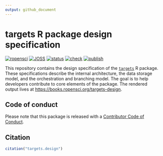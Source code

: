 ```yaml
---
output: github_document
---
```


# targets R package design specification

[![ropensci](https://badges.ropensci.org/401_status.svg)](https://github.com/ropensci/software-review/issues/401)
[![JOSS](https://joss.theoj.org/papers/10.21105/joss.02959/status.svg)](https://doi.org/10.21105/joss.02959)
[![status](https://www.repostatus.org/badges/latest/active.svg)](https://www.repostatus.org/#active)
[![check](https://github.com/ropensci/targets-design/workflows/check/badge.svg)](https://github.com/ropensci/targets-design/actions?query=workflow%3Acheck)
[![publish](https://github.com/ropensci/targets-design/workflows/publish/badge.svg)](https://github.com/ropensci/targets-design/actions?query=workflow%3Apublish)

This repository contains the design specification of the [`targets`](https://github.com/ropensci/targets) R package. These specifications describe the internal architecture, the data storage model, and the orchestration and branching model. The goal is to help developers contribute to core elements of the package. The rendered output lives at <https://books.ropensci.org/targets-design>.

## Code of conduct

Please note that this package is released with a [Contributor Code of Conduct](https://ropensci.org/code-of-conduct/).

## Citation

```r
citation("targets.design")
```
